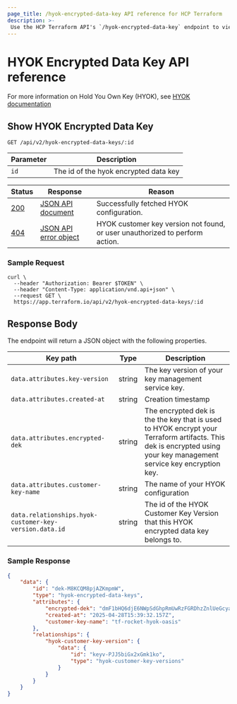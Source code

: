 ```yaml
---
page_title: /hyok-encrypted-data-key API reference for HCP Terraform
description: >-
 Use the HCP Terraform API's `/hyok-encrypted-data-key` endpoint to view your HYOK (hold your own keys) encrypted data keys.
---
```


[200]: https://developer.mozilla.org/en-US/docs/Web/HTTP/Status/200

[201]: https://developer.mozilla.org/en-US/docs/Web/HTTP/Status/201

[202]: https://developer.mozilla.org/en-US/docs/Web/HTTP/Status/202

[204]: https://developer.mozilla.org/en-US/docs/Web/HTTP/Status/204

[400]: https://developer.mozilla.org/en-US/docs/Web/HTTP/Status/400

[401]: https://developer.mozilla.org/en-US/docs/Web/HTTP/Status/401

[403]: https://developer.mozilla.org/en-US/docs/Web/HTTP/Status/403

[404]: https://developer.mozilla.org/en-US/docs/Web/HTTP/Status/404

[409]: https://developer.mozilla.org/en-US/docs/Web/HTTP/Status/409

[412]: https://developer.mozilla.org/en-US/docs/Web/HTTP/Status/412

[422]: https://developer.mozilla.org/en-US/docs/Web/HTTP/Status/422

[429]: https://developer.mozilla.org/en-US/docs/Web/HTTP/Status/429

[500]: https://developer.mozilla.org/en-US/docs/Web/HTTP/Status/500

[504]: https://developer.mozilla.org/en-US/docs/Web/HTTP/Status/504

[JSON API document]: /terraform/cloud-docs/api-docs#json-api-documents

[JSON API error object]: https://jsonapi.org/format/#error-objects

# HYOK Encrypted Data Key API reference
For more information on Hold You Own Key (HYOK), see [HYOK documentation](/terraform/cloud-docs/hold-your-own-key/index)

## Show HYOK Encrypted Data Key
 `GET /api/v2/hyok-encrypted-data-keys/:id`

 | Parameter           | Description                  |
 | ------------------- | ---------------------------- |
 | `id` | The id of the hyok encrypted data key

 | Status  | Response                  | Reason                                                            |
 |---------|---------------------------|-------------------------------------------------------------------|
 | [200][] | [JSON API document][]     | Successfully fetched HYOK configuration.  |
 | [404][] | [JSON API error object][] | HYOK customer key version not found, or user unauthorized to perform action.    |

### Sample Request

```shell
curl \
  --header "Authorization: Bearer $TOKEN" \
  --header "Content-Type: application/vnd.api+json" \
  --request GET \
  https://app.terraform.io/api/v2/hyok-encrypted-data-keys/:id
```

## Response Body

The endpoint will return a JSON object with the following properties.

| Key path | Type   | Description                                                                |
| -------- | ------ | -------------------------------------------------------------------------- |
| `data.attributes.key-version` | string | The key version of your key management service key.    |
| `data.attributes.created-at` | string | Creation timestamp                                     |
| `data.attributes.encrypted-dek` | string | The encrypted dek is the the key that is used to HYOK encrypt your Terraform artifacts. This dek is encrypted using your key management service key encryption key. |
| `data.attributes.customer-key-name` | string | The name of your HYOK configuration |
| `data.relationships.hyok-customer-key-version.data.id` | string | The id of the HYOK Customer Key Version that this HYOK encrypted data key belongs to.

### Sample Response

```json
{
    "data": {
        "id": "dek-M8KCQM8pjAZKmpmW",
        "type": "hyok-encrypted-data-keys",
        "attributes": {
            "encrypted-dek": "dmF1bHQ6djE6NWpSdGhpRmUwRzFGRDhzZnlUeGcyaVBoVW0rVXJXMDBJblJVNjQ3aEpzeU5KMXF1RkV2T3FWYmJTTDF0SFRJbGdySFk4WkJ3dzJKcjVHNXQ=",
            "created-at": "2025-04-28T15:39:32.157Z",
            "customer-key-name": "tf-rocket-hyok-oasis"
        },
        "relationships": {
            "hyok-customer-key-version": {
                "data": {
                    "id": "keyv-PJJ5biGx2xGmk1ko",
                    "type": "hyok-customer-key-versions"
                }
            }
        }
    }
}
```
